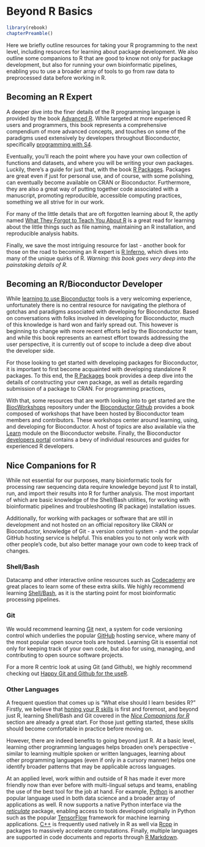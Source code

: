 # Beyond R Basics

```r
library(rebook)
chapterPreamble()
```

Here we briefly outline resources for taking your R programming to the next level, including resources for learning about package development. We also outline some companions to R that are good to know not only for package development, but also for running your own bioinformatic pipelines, enabling you to use a broader array of tools to go from raw data to preprocessed data before working in R.


## Becoming an R Expert {#becoming-an-r-expert}

A deeper dive into the finer details of the R programming language is provided by the book [Advanced R](https://adv-r.hadley.nz/). While targeted at more experienced R users and programmers, this book represents a comprehensive compendium of more advanced concepts, and touches on some of the paradigms used extensively by developers throughout Bioconductor, specifically [programming with S4](https://adv-r.hadley.nz/s4.html). 

Eventually, you'll reach the point where you have your own collection of functions and datasets, and where you will be writing your own packages. Luckily, there's a guide for just that, with the book [R Packages](http://r-pkgs.had.co.nz/). Packages are great even if just for personal use, and of course, with some polishing, can eventually become available on CRAN or Bioconductor. Furthermore, they are also a great way of putting together code associated with a manuscript, promoting reproducible, accessible computing practices, something we all strive for in our work.

For many of the little details that are oft forgotten learning about R, the aptly named [What They Forgot to Teach You About R](https://whattheyforgot.org/) is a great read for learning about the little things such as file naming, maintaining an R installation, and reproducible analysis habits.

Finally, we save the most intriguing resource for last - another book for those on the road to becoming an R expert is [R Inferno](https://www.burns-stat.com/pages/Tutor/R_inferno.pdf), which dives into many of the unique quirks of R. _Warning: this book goes *very* deep into the painstaking details of R._



## Becoming an R/Bioconductor Developer {#becoming-a-bioconductor-developer}

While [learning to use Bioconductor](#bioconductor-documentation) tools is a very welcoming experience, unfortunately there is no central resource for navigating the plethora of gotchas and paradigms associated with developing for Bioconductor. Based on conversations with folks involved in developing for Bioconductor, much of this knowledge is hard won and fairly spread out. This however is beginning to change with more recent efforts led by the Bioconductor team, and while this book represents an earnest effort towards addressing the user perspective, it is currently out of scope to include a deep dive about the developer side.

For those looking to get started with developing packages for Bioconductor, it is important to first become acquainted with developing standalone R packages. To this end, the [R Packages](https://r-pkgs.org/) book provides a deep dive into the details of constructing your own package, as well as details regarding submission of a package to CRAN. For programming practices, 

With that, some resources that are worth looking into to get started are the [BiocWorkshops](https://github.com/Bioconductor/BiocWorkshops) repository under the [Bioconductor Github](https://github.com/Bioconductor/) provides a book composed of workshops that have been hosted by Bioconductor team members and contributors. These workshops center around learning, using, and developing for Bioconductor. A host of topics are also available via the [Learn](http://bioconductor.org/help/course-materials/) module on the Bioconductor website. Finally, the Bioconductor [developers portal](https://www.bioconductor.org/developers/) contains a bevy of individual resources and guides for experienced R developers. 


## Nice Companions for R {#nice-companions-for-r}

While not essential for our purposes, many bioinformatic tools for processing raw sequencing data require knowledge beyond just R to install, run, and import their results into R for further analysis. The most important of which are basic knowledge of the Shell/Bash utilities, for working with bioinformatic pipelines and troubleshooting (R package) installation issues. 

Additionally, for working with packages or software that are still in development and not hosted on an official repository like CRAN or Bioconductor, knowledge of Git - a version control system - and the popular GitHub hosting service is helpful. This enables you to not only work with other people's code, but also better manage your own code to keep track of changes.

### Shell/Bash 

Datacamp and other interactive online resources such as [Codecademy](https://www.codecademy.com/catalog/subject/all) are great places to learn some of these extra skills. We highly recommend learning [Shell/Bash](https://www.datacamp.com/courses/tech:shell), as it is the starting point for most bioinformatic processing pipelines. 

### Git 

We would recommend learning [Git](https://www.datacamp.com/courses/tech:git) next, a system for code versioning control which underlies the popular [GitHub](https://Github.com) hosting service, where many of the most popular open source tools are hosted. Learning Git is essential not only for keeping track of your own code, but also for using, managing, and contributing to open source software projects. 

For a more R centric look at using Git (and Github), we highly recommend checking out [Happy Git and Github for the useR](https://happygitwithr.com/).

### Other Languages

A frequent question that comes up is "What else should I learn besides R?" Firstly, we believe that [honing your R skills](#getting-started-with-r) is first and foremost, and beyond just R, learning Shell/Bash and Git covered in the [_Nice Companions for R_](#nice-companions-for-r) section are already a great start. For those just getting started, these skills should become comfortable in practice before moving on.

However, there are indeed benefits to going beyond just R. At a basic level, learning other programming languages helps broaden one's perspective - similar to learning multiple spoken or written languages, learning about other programming languages (even if only in a cursory manner) helps one identify broader patterns that may be applicable across languages. 

At an applied level, work within and outside of R has made it ever more friendly now than ever before with multi-lingual setups and teams, enabling the use of the best tool for the job at hand. For example, [Python](https://www.python.org/) is another popular language used in both data science and a broader array of applications as well. R now supports a native Python interface via the [_reticulate_](https://github.com/rstudio/reticulate) package, enabling access to tools developed originally in Python such as the popular [TensorFlow](https://tensorflow.rstudio.com/) framework for machine learning applications. [C++](http://www.cplusplus.com/) is frequently used natively in R as well via [Rcpp](http://www.rcpp.org/) in packages to massively accelerate computations. Finally, multiple languages are supported in code documents and reports through [R Markdown](https://rmarkdown.rstudio.com/lesson-5.html).

